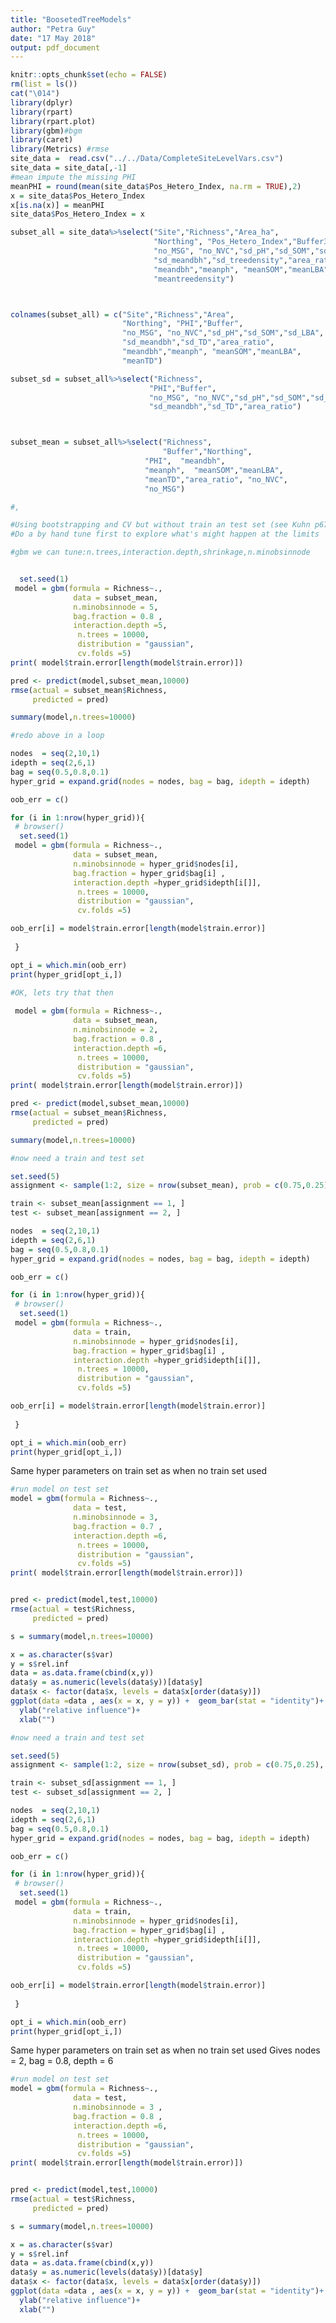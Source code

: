 ```yaml
---
title: "BoosetedTreeModels"
author: "Petra Guy"
date: "17 May 2018"
output: pdf_document
---
```


```r
knitr::opts_chunk$set(echo = FALSE)
rm(list = ls())
cat("\014")
library(dplyr)
library(rpart)
library(rpart.plot)
library(gbm)#bgm
library(caret)
library(Metrics) #rmse
site_data =  read.csv("../../Data/CompleteSiteLevelVars.csv")
site_data = site_data[,-1]
#mean impute the missing PHI
meanPHI = round(mean(site_data$Pos_Hetero_Index, na.rm = TRUE),2)
x = site_data$Pos_Hetero_Index
x[is.na(x)] = meanPHI
site_data$Pos_Hetero_Index = x

subset_all = site_data%>%select("Site","Richness","Area_ha",
                                "Northing", "Pos_Hetero_Index","Buffer3",
                                "no_MSG", "no_NVC","sd_pH","sd_SOM","sd_LBA",
                                "sd_meandbh","sd_treedensity","area_ratio",
                                "meandbh","meanph", "meanSOM","meanLBA",
                                "meantreedensity")



colnames(subset_all) = c("Site","Richness","Area",
                         "Northing", "PHI","Buffer",
                         "no_MSG", "no_NVC","sd_pH","sd_SOM","sd_LBA",
                         "sd_meandbh","sd_TD","area_ratio",
                         "meandbh","meanph", "meanSOM","meanLBA",
                         "meanTD")
```


```r
subset_sd = subset_all%>%select("Richness",
                               "PHI","Buffer",
                               "no_MSG", "no_NVC","sd_pH","sd_SOM","sd_LBA",
                               "sd_meandbh","sd_TD","area_ratio")



subset_mean = subset_all%>%select("Richness",
                                  "Buffer","Northing",
                              "PHI",  "meandbh",
                              "meanph",  "meanSOM","meanLBA",
                              "meanTD","area_ratio", "no_NVC", 
                              "no_MSG")

#,
```


```r
#Using bootstrapping and CV but without train an test set (see Kuhn p67)
#Do a by hand tune first to explore what's might happen at the limits

#gbm we can tune:n.trees,interaction.depth,shrinkage,n.minobsinnode


  set.seed(1)
 model = gbm(formula = Richness~.,
              data = subset_mean,
              n.minobsinnode = 5,
              bag.fraction = 0.8 ,
              interaction.depth =5,
               n.trees = 10000,
               distribution = "gaussian",
               cv.folds =5)
print( model$train.error[length(model$train.error)])  


```

```r
pred <- predict(model,subset_mean,10000)
rmse(actual = subset_mean$Richness,
     predicted = pred)
```

```r
summary(model,n.trees=10000)
```



```r
#redo above in a loop

nodes  = seq(2,10,1)
idepth = seq(2,6,1)
bag = seq(0.5,0.8,0.1)
hyper_grid = expand.grid(nodes = nodes, bag = bag, idepth = idepth)

oob_err = c()

for (i in 1:nrow(hyper_grid)){
 # browser()
  set.seed(1)
 model = gbm(formula = Richness~.,
              data = subset_mean,
              n.minobsinnode = hyper_grid$nodes[i],
              bag.fraction = hyper_grid$bag[i] ,
              interaction.depth =hyper_grid$idepth[i[]],
               n.trees = 10000,
               distribution = "gaussian",
               cv.folds =5)

oob_err[i] = model$train.error[length(model$train.error)]
  
 }

opt_i = which.min(oob_err)
print(hyper_grid[opt_i,])

```

```r
#OK, lets try that then
  
 model = gbm(formula = Richness~.,
              data = subset_mean,
              n.minobsinnode = 2,
              bag.fraction = 0.8 ,
              interaction.depth =6,
               n.trees = 10000,
               distribution = "gaussian",
               cv.folds =5)
print( model$train.error[length(model$train.error)])  


```

```r
pred <- predict(model,subset_mean,10000)
rmse(actual = subset_mean$Richness,
     predicted = pred)
```

```r
summary(model,n.trees=10000)

```

```r
#now need a train and test set

set.seed(5)
assignment <- sample(1:2, size = nrow(subset_mean), prob = c(0.75,0.25), replace = TRUE)

train <- subset_mean[assignment == 1, ]   
test <- subset_mean[assignment == 2, ]  

```


```r
nodes  = seq(2,10,1)
idepth = seq(2,6,1)
bag = seq(0.5,0.8,0.1)
hyper_grid = expand.grid(nodes = nodes, bag = bag, idepth = idepth)

oob_err = c()

for (i in 1:nrow(hyper_grid)){
 # browser()
  set.seed(1)
 model = gbm(formula = Richness~.,
              data = train,
              n.minobsinnode = hyper_grid$nodes[i],
              bag.fraction = hyper_grid$bag[i] ,
              interaction.depth =hyper_grid$idepth[i[]],
               n.trees = 10000,
               distribution = "gaussian",
               cv.folds =5)

oob_err[i] = model$train.error[length(model$train.error)]
  
 }

opt_i = which.min(oob_err)
print(hyper_grid[opt_i,])

```
Same hyper parameters on train set as when no train set used

```r
#run model on test set
model = gbm(formula = Richness~.,
              data = test,
              n.minobsinnode = 3,
              bag.fraction = 0.7 ,
              interaction.depth =6,
               n.trees = 10000,
               distribution = "gaussian",
               cv.folds =5)
print( model$train.error[length(model$train.error)])  


pred <- predict(model,test,10000)
rmse(actual = test$Richness,
     predicted = pred)
```

```r
s = summary(model,n.trees=10000)

x = as.character(s$var)
y = s$rel.inf
data = as.data.frame(cbind(x,y))
data$y = as.numeric(levels(data$y))[data$y]
data$x <- factor(data$x, levels = data$x[order(data$y)])
ggplot(data =data , aes(x = x, y = y)) +  geom_bar(stat = "identity")+
  ylab("relative influence")+
  xlab("")
```

```r
#now need a train and test set

set.seed(5)
assignment <- sample(1:2, size = nrow(subset_sd), prob = c(0.75,0.25), replace = TRUE)

train <- subset_sd[assignment == 1, ]   
test <- subset_sd[assignment == 2, ]  

```


```r
nodes  = seq(2,10,1)
idepth = seq(2,6,1)
bag = seq(0.5,0.8,0.1)
hyper_grid = expand.grid(nodes = nodes, bag = bag, idepth = idepth)

oob_err = c()

for (i in 1:nrow(hyper_grid)){
 # browser()
  set.seed(1)
 model = gbm(formula = Richness~.,
              data = train,
              n.minobsinnode = hyper_grid$nodes[i],
              bag.fraction = hyper_grid$bag[i] ,
              interaction.depth =hyper_grid$idepth[i[]],
               n.trees = 10000,
               distribution = "gaussian",
               cv.folds =5)

oob_err[i] = model$train.error[length(model$train.error)]
  
 }

opt_i = which.min(oob_err)
print(hyper_grid[opt_i,])

```
Same hyper parameters on train set as when no train set used
Gives nodes = 2, bag = 0.8, depth = 6
```r
#run model on test set
model = gbm(formula = Richness~.,
              data = test,
              n.minobsinnode = 3 ,
              bag.fraction = 0.8 ,
              interaction.depth =6,
               n.trees = 10000,
               distribution = "gaussian",
               cv.folds =5)
print( model$train.error[length(model$train.error)])  


pred <- predict(model,test,10000)
rmse(actual = test$Richness,
     predicted = pred)
```

```r
s = summary(model,n.trees=10000)

x = as.character(s$var)
y = s$rel.inf
data = as.data.frame(cbind(x,y))
data$y = as.numeric(levels(data$y))[data$y]
data$x <- factor(data$x, levels = data$x[order(data$y)])
ggplot(data =data , aes(x = x, y = y)) +  geom_bar(stat = "identity")+
  ylab("relative influence")+
  xlab("")

```

